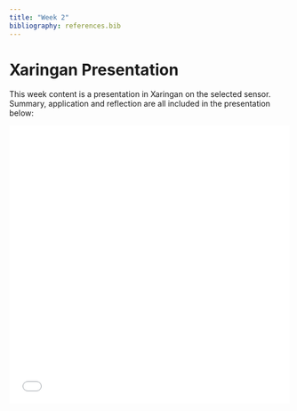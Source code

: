 ```yaml
---
title: "Week 2"
bibliography: references.bib
---
```


# Xaringan Presentation {.unnumbered}

This week content is a presentation in Xaringan on the selected sensor. Summary, application and reflection are all included in the presentation below:

```{=html}
<iframe src="Operational_Land_Imager.html" width="100%" height="500px" style="border:none;"></iframe>
```
